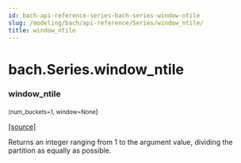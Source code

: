 ```yaml
---
id: bach-api-reference-series-bach-series-window-ntile
slug: /modeling/bach/api-reference/Series/window_ntile/
title: window_ntile
---
```


# bach.Series.window_ntile

<div className="method">

### <span className="name">window_ntile</span>

<small className="parameter-list">(<span className="parameter" id="num_buckets">num_buckets=1</span>, <span className="parameter" id="window">window=None</span></small>)


&#8203;<span className="view-source">[[source]](https://github.com/objectiv/objectiv-analytics/blob/main/bach/bach/series/series.py)</span>

<div className="content">

Returns an integer ranging from 1 to the argument value,
dividing the partition as equally as possible.


</div>


</div>
